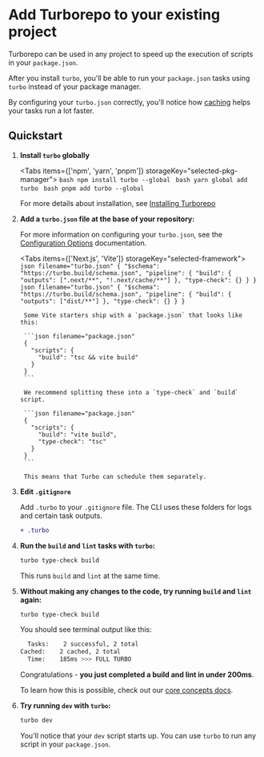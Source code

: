 
# Add Turborepo to your existing project

Turborepo can be used in any project to speed up the execution of scripts in your `package.json`.

After you install `turbo`, you'll be able to run your `package.json` tasks
using `turbo` instead of your package manager.

By configuring your `turbo.json` correctly, you'll notice how
[caching](/repo/docs/core-concepts/caching) helps your tasks run a lot faster.

## Quickstart

1. **Install `turbo` globally**

    <Tabs items={['npm', 'yarn', 'pnpm']} storageKey="selected-pkg-manager">
      <Tab>
        ```bash
        npm install turbo --global
        ```
      </Tab>
      <Tab>
        ```bash
        yarn global add turbo
        ```
      </Tab>
      <Tab>
        ```bash
        pnpm add turbo --global
        ```
      </Tab>
    </Tabs>

    For more details about installation, see [Installing Turborepo](../installing)

2. **Add a `turbo.json` file at the base of your repository:**

    For more information on configuring your `turbo.json`, see the [Configuration Options](/repo/docs/reference/configuration) documentation.

    <Tabs items={['Next.js', 'Vite']} storageKey="selected-framework">
      <Tab>
        ```json filename="turbo.json"
        {
          "$schema": "https://turbo.build/schema.json",
          "pipeline": {
            "build": {
              "outputs": [".next/**", "!.next/cache/**"]
            },
            "type-check": {}
          }
        }
        ```
      </Tab>
      <Tab>
        ```json filename="turbo.json"
        {
          "$schema": "https://turbo.build/schema.json",
          "pipeline": {
            "build": {
              "outputs": ["dist/**"]
            },
            "type-check": {}
          }
        }
        ```

        Some Vite starters ship with a `package.json` that looks like this:

        ```json filename="package.json"
        {
          "scripts": {
            "build": "tsc && vite build"
          }
        }
        ```

        We recommend splitting these into a `type-check` and `build` script.

        ```json filename="package.json"
        {
          "scripts": {
            "build": "vite build",
            "type-check": "tsc"
          }
        }
        ```

        This means that Turbo can schedule them separately.
      </Tab>
    </Tabs>

3. **Edit `.gitignore`**

    Add `.turbo` to your `.gitignore` file. The CLI uses these folders for logs and certain task outputs.

    ```diff
    + .turbo
    ```

4. **Run the `build` and `lint` tasks with `turbo`:**

    ```bash
    turbo type-check build
    ```

    This runs `build` and `lint` at the same time.

5. **Without making any changes to the code, try running `build` and `lint` again:**

    ```bash
    turbo type-check build
    ```

    You should see terminal output like this:

    ```bash
      Tasks:    2 successful, 2 total
    Cached:    2 cached, 2 total
      Time:    185ms >>> FULL TURBO
    ```

    Congratulations - **you just completed a build and lint in under 200ms**.

    To learn how this is possible, check out our [core concepts docs](/repo/docs/core-concepts/caching).

6. **Try running `dev` with `turbo`:**

    ```bash
    turbo dev
    ```

    You'll notice that your `dev` script starts up. You can use `turbo` to run any script in your `package.json`.
